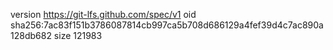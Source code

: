 version https://git-lfs.github.com/spec/v1
oid sha256:7ac83f151b3786087814cb997ca5b708d686129a4fef39d4c7ac890a128db682
size 121983
